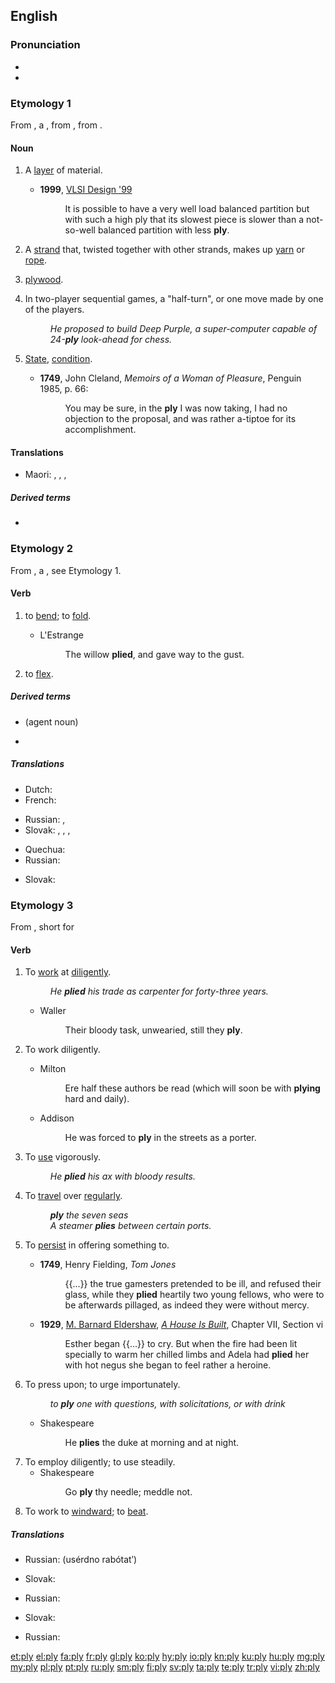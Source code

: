 ==English==
{{wikipedia|dab=ply}}

===Pronunciation===
* {{IPA|/plaɪ/|lang=en}}
* {{rhymes|aɪ|lang=en}}

===Etymology 1===
From {{inh|en|enm|-}}, a {{bor|en|frm|pli||pleat, fold|nocap=1}}, from {{m|frm|plier||bend, fold}}, from {{der|en|la|plicō||I fold, I fold together}}.

====Noun====
{{en-noun|~|plies}}

# A [[layer]] of material.
#: {{ux|en|two-'''ply''' toilet paper}}
#* '''1999''', [https://books.google.com/books?id=MGctAQAAMAAJ&q=%22with+less+ply%22&dq=%22with+less+ply%22&hl=en&sa=X&ved=0ahUKEwin_cDsj-PRAhVFhlQKHZlHAPoQ6AEIKjAD VLSI Design '99]
#*: It is possible to have a very well load balanced partition but with such a high ply that its slowest piece is slower than a not-so-well balanced partition with less '''ply'''.
# A [[strand]] that, twisted together with other strands, makes up [[yarn]] or [[rope]].
# {{lb|en|colloquial}} [[plywood]].
# {{lb|en|artificial intelligence|game theory}} In two-player sequential games, a "half-turn", or one move made by one of the players.
#: ''He proposed to build Deep Purple, a super-computer capable of 24-'''ply''' look-ahead for chess.''
# {{lb|en|now|_|chiefly|_|Scotland}} [[state|State]], [[condition]].
#* '''1749''', John Cleland, ''Memoirs of a Woman of Pleasure'', Penguin 1985, p. 66:
#*: You may be sure, in the '''ply''' I was now taking, I had no objection to the proposal, and was rather a-tiptoe for its accomplishment.

====Translations====
{{trans-top|a layer of material}}
* Maori: {{t|mi|paparanga }}, {{t|mi|apa}}, {{t|mi|papanga }}, {{t|mi|mātā }}
{{trans-mid}}
{{trans-bottom}}

=====Derived terms=====
* {{l|en|plywood}}

===Etymology 2===
From {{inh|en|enm|plien||bend, fold, mold}}, a {{bor|en|frm|plier||bend, fold|nocap=1}}, see Etymology 1.

====Verb====
{{en-verb|plies|plying|plied}}

# {{lb|en|transitive}} to [[bend#Verb|bend]]; to [[fold#Verb|fold]].
#* L'Estrange
#*: The willow '''plied''', and gave way to the gust.
# {{lb|en|intransitive}} to [[flex#Verb|flex]].

=====Derived terms=====
* {{l|en|plier}} (agent noun)
* {{l|en|pliers}}

=====Translations=====
{{trans-top|to bend; to fold}}
* Dutch: {{t+|nl|plooien}}
* French: {{t+|fr|plier}}
{{trans-mid}}
* Russian: {{t+|ru|скру́чивать}}, {{t+|ru|сгиба́ть}}
* Slovak: {{t|sk|zohnúť}}, {{t|sk|zložiť}}, {{t|sk|preložiť}}, {{t|sk|poskladať}}
{{trans-bottom}}

{{trans-top|to flex}}
* Quechua: {{t|qu|muyuy}}
* Russian: {{t+|ru|сгиба́ть}}
{{trans-mid}}
* Slovak: {{t|sk|ohnúť}}
{{trans-bottom}}

===Etymology 3===
From {{inh|en|enm|plien|}}, short for {{m|enm|applien||apply}}

====Verb====
{{en-verb|plies|plying|plied}}

# {{lb|en|transitive}} To [[work#Verb|work]] at [[diligent#Adjective|diligent]]ly.
#: ''He '''plied''' his trade as carpenter for forty-three years.''
#* Waller
#*: Their bloody task, unwearied, still they '''ply'''.
# {{lb|en|intransitive}} To work diligently.
#* Milton
#*: Ere half these authors be read (which will soon be with '''plying''' hard and daily).
#* Addison
#*: He was forced to '''ply''' in the streets as a porter.
# {{lb|en|transitive}} To [[use#Verb|use]] vigorously.
#: ''He '''plied''' his ax with bloody results.''
# {{lb|en|transitive}} To [[travel#Verb|travel]] over [[regular#Adjective|regular]]ly.
#: '''''ply''' the seven seas''
#: ''A steamer '''plies''' between certain ports.''
# {{lb|en|transitive}} To [[persist#Verb|persist]] in offering something to.
#* '''1749''', Henry Fielding, ''Tom Jones''
#*: {{...}} the true gamesters pretended to be ill, and refused their glass, while they '''plied''' heartily two young fellows, who were to be afterwards pillaged, as indeed they were without mercy.
#* '''1929''', [[w:M. Barnard Eldershaw|M. Barnard Eldershaw]], ''[[w:A House is Built|A House Is Built]]'', Chapter VII, Section vi
#*: Esther began {{...}} to cry. But when the fire had been lit specially to warm her chilled limbs and Adela had '''plied''' her with hot negus she began to feel rather a heroine.
# To press upon; to urge importunately.
#: ''to '''ply''' one with questions, with solicitations, or with drink''
#* Shakespeare
#*: He '''plies''' the duke at morning and at night.
# To employ diligently; to use steadily.
#* Shakespeare
#*: Go '''ply''' thy needle; meddle not.
# {{lb|en|nautical}} To work to [[windward]]; to [[beat]].

=====Translations=====
{{trans-top|to work at diligently}}
* Russian: {{l|ru|усе́рдно}} {{t+|ru|рабо́тать}} (usérdno rabótatʹ)
{{trans-mid}}
* Slovak: {{t|sk|makať (colloq.)}}
{{trans-bottom}}

{{trans-top|to use vigorously}}
{{trans-mid}}
{{trans-bottom}}

{{trans-top|to travel over regularly}}
* Russian: {{t+|ru|курси́ровать}}
{{trans-mid}}
* Slovak: {{t|sk|premávať}}
{{trans-bottom}}

{{trans-top|to persist in offering}}
* Russian: {{t+|ru|по́тчевать}}
{{trans-mid}}
{{trans-bottom}}

{{Webster 1913}}

[[et:ply]]
[[el:ply]]
[[fa:ply]]
[[fr:ply]]
[[gl:ply]]
[[ko:ply]]
[[hy:ply]]
[[io:ply]]
[[kn:ply]]
[[ku:ply]]
[[hu:ply]]
[[mg:ply]]
[[my:ply]]
[[pl:ply]]
[[pt:ply]]
[[ru:ply]]
[[sm:ply]]
[[fi:ply]]
[[sv:ply]]
[[ta:ply]]
[[te:ply]]
[[tr:ply]]
[[vi:ply]]
[[zh:ply]]